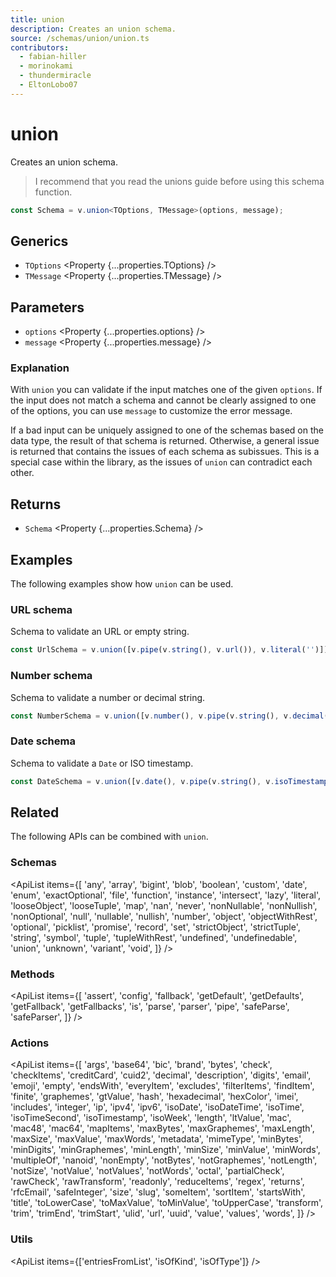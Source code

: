 ```yaml
---
title: union
description: Creates an union schema.
source: /schemas/union/union.ts
contributors:
  - fabian-hiller
  - morinokami
  - thundermiracle
  - EltonLobo07
---
```



# union

Creates an union schema.

> I recommend that you read the <Link href="/guides/unions/">unions guide</Link> before using this schema function.

```ts
const Schema = v.union<TOptions, TMessage>(options, message);
```

## Generics

- `TOptions` <Property {...properties.TOptions} />
- `TMessage` <Property {...properties.TMessage} />

## Parameters

- `options` <Property {...properties.options} />
- `message` <Property {...properties.message} />

### Explanation

With `union` you can validate if the input matches one of the given `options`. If the input does not match a schema and cannot be clearly assigned to one of the options, you can use `message` to customize the error message.

If a bad input can be uniquely assigned to one of the schemas based on the data type, the result of that schema is returned. Otherwise, a general issue is returned that contains the issues of each schema as subissues. This is a special case within the library, as the issues of `union` can contradict each other.

## Returns

- `Schema` <Property {...properties.Schema} />

## Examples

The following examples show how `union` can be used.

### URL schema

Schema to validate an URL or empty string.

```ts
const UrlSchema = v.union([v.pipe(v.string(), v.url()), v.literal('')]);
```

### Number schema

Schema to validate a number or decimal string.

```ts
const NumberSchema = v.union([v.number(), v.pipe(v.string(), v.decimal())]);
```

### Date schema

Schema to validate a `Date` or ISO timestamp.

```ts
const DateSchema = v.union([v.date(), v.pipe(v.string(), v.isoTimestamp())]);
```

## Related

The following APIs can be combined with `union`.

### Schemas

<ApiList
  items={[
    'any',
    'array',
    'bigint',
    'blob',
    'boolean',
    'custom',
    'date',
    'enum',
    'exactOptional',
    'file',
    'function',
    'instance',
    'intersect',
    'lazy',
    'literal',
    'looseObject',
    'looseTuple',
    'map',
    'nan',
    'never',
    'nonNullable',
    'nonNullish',
    'nonOptional',
    'null',
    'nullable',
    'nullish',
    'number',
    'object',
    'objectWithRest',
    'optional',
    'picklist',
    'promise',
    'record',
    'set',
    'strictObject',
    'strictTuple',
    'string',
    'symbol',
    'tuple',
    'tupleWithRest',
    'undefined',
    'undefinedable',
    'union',
    'unknown',
    'variant',
    'void',
  ]}
/>

### Methods

<ApiList
  items={[
    'assert',
    'config',
    'fallback',
    'getDefault',
    'getDefaults',
    'getFallback',
    'getFallbacks',
    'is',
    'parse',
    'parser',
    'pipe',
    'safeParse',
    'safeParser',
  ]}
/>

### Actions

<ApiList
  items={[
    'args',
    'base64',
    'bic',
    'brand',
    'bytes',
    'check',
    'checkItems',
    'creditCard',
    'cuid2',
    'decimal',
    'description',
    'digits',
    'email',
    'emoji',
    'empty',
    'endsWith',
    'everyItem',
    'excludes',
    'filterItems',
    'findItem',
    'finite',
    'graphemes',
    'gtValue',
    'hash',
    'hexadecimal',
    'hexColor',
    'imei',
    'includes',
    'integer',
    'ip',
    'ipv4',
    'ipv6',
    'isoDate',
    'isoDateTime',
    'isoTime',
    'isoTimeSecond',
    'isoTimestamp',
    'isoWeek',
    'length',
    'ltValue',
    'mac',
    'mac48',
    'mac64',
    'mapItems',
    'maxBytes',
    'maxGraphemes',
    'maxLength',
    'maxSize',
    'maxValue',
    'maxWords',
    'metadata',
    'mimeType',
    'minBytes',
    'minDigits',
    'minGraphemes',
    'minLength',
    'minSize',
    'minValue',
    'minWords',
    'multipleOf',
    'nanoid',
    'nonEmpty',
    'notBytes',
    'notGraphemes',
    'notLength',
    'notSize',
    'notValue',
    'notValues',
    'notWords',
    'octal',
    'partialCheck',
    'rawCheck',
    'rawTransform',
    'readonly',
    'reduceItems',
    'regex',
    'returns',
    'rfcEmail',
    'safeInteger',
    'size',
    'slug',
    'someItem',
    'sortItem',
    'startsWith',
    'title',
    'toLowerCase',
    'toMaxValue',
    'toMinValue',
    'toUpperCase',
    'transform',
    'trim',
    'trimEnd',
    'trimStart',
    'ulid',
    'url',
    'uuid',
    'value',
    'values',
    'words',
  ]}
/>

### Utils

<ApiList items={['entriesFromList', 'isOfKind', 'isOfType']} />
